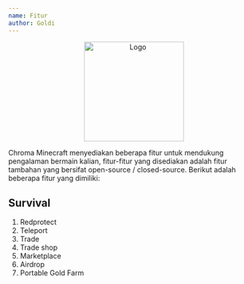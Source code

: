 ```yaml
---
name: Fitur
author: Goldi
---
```


<center>
  <img src="/img/logo.png" alt="Logo" width="200" />
</center>

Chroma Minecraft menyediakan beberapa fitur untuk mendukung pengalaman bermain kalian, fitur-fitur yang disediakan adalah fitur tambahan yang bersifat open-source / closed-source. Berikut adalah beberapa fitur yang dimiliki:

## Survival

1. Redprotect
2. Teleport
3. Trade
4. Trade shop
5. Marketplace
6. Airdrop
7. Portable Gold Farm
